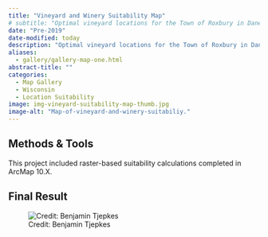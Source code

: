```yaml
---
title: "Vineyard and Winery Suitability Map"
# subtitle: "Optimal vineyard locations for the Town of Roxbury in Dane County, Wisconsin."
date: "Pre-2019"
date-modified: today
description: "Optimal vineyard locations for the Town of Roxbury in Dane County, Wisconsin. This was an assignment for one of my university GIS courses aimed at locating and displaying the prime locations for a new vineyard in Wisconsin."
aliases: 
  - gallery/gallery-map-one.html
abstract-title: ""
categories:
  - Map Gallery
  - Wisconsin
  - Location Suitability
image: img-vineyard-suitability-map-thumb.jpg
image-alt: "Map-of-vineyard-and-winery-suitabiliy."
---
```

## Methods & Tools

This project included raster-based suitability calculations completed in ArcMap 10.X.

## Final Result

![Credit: Benjamin Tjepkes](img-map-1.jpg)



